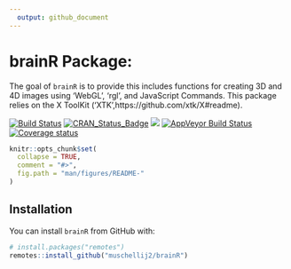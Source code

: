 ```yaml
---
  output: github_document
---
```


# brainR Package: 
The goal of `brainR` is to provide this includes functions for creating 3D and 4D images using 'WebGL', 'rgl', and JavaScript Commands.  This package relies on the X ToolKit ('XTK',https://github.com/xtk/X#readme). 

[![Build Status](https://travis-ci.org/muschellij2/brainR.svg?branch=master)](https://travis-ci.org/muschellij2/brainR)
[![CRAN_Status_Badge](http://www.r-pkg.org/badges/version/brainR)](http://cran.rstudio.com/web/packages/brainR/index.html)
[![](http://cranlogs.r-pkg.org/badges/grand-total/brainR)](http://cran.rstudio.com/web/packages/brainR/index.html)
[![AppVeyor Build Status](https://ci.appveyor.com/api/projects/status/github/muschellij2/brainR?branch=master&svg=true)](https://ci.appveyor.com/project/muschellij2/brainR)
[![Coverage status](https://coveralls.io/repos/github/muschellij2/brainR/badge.svg?branch=master)](https://coveralls.io/r/muschellij2/brainR?branch=master)
<!-- README.md is generated from README.Rmd. Please edit that file -->

```r
knitr::opts_chunk$set(
  collapse = TRUE,
  comment = "#>",
  fig.path = "man/figures/README-"
)
```

## Installation

You can install `brainR` from GitHub with:

```r
# install.packages("remotes")
remotes::install_github("muschellij2/brainR")
```
